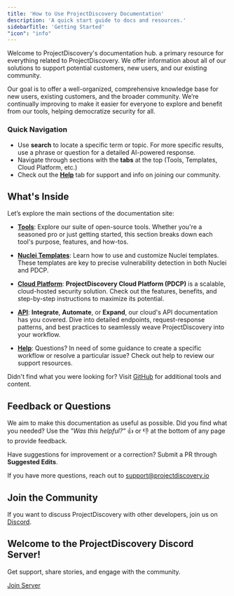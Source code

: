 ```yaml
---
title: 'How to Use ProjectDiscovery Documentation'
description: 'A quick start guide to docs and resources.'
sidebarTitle: 'Getting Started'
"icon": "info"
---
```


Welcome to ProjectDiscovery's documentation hub. a primary resource for everything related to ProjectDiscovery. We offer information about all of our solutions to support potential customers, new users, and our existing community.

<Note> Our goal is to offer a well-organized, comprehensive knowledge base for new users, existing customers, and the broader community. We’re continually improving to make it easier for everyone to explore and benefit from our tools, helping democratize security for all.</Note>

### Quick Navigation

- Use **search** to locate a specific term or topic. For more specific results, use a phrase or question for a detailed AI-powered response.
- Navigate through sections with the **tabs** at the top (Tools, Templates, Cloud Platform, etc.)
- Check out the **[Help](/help)** tab for support and info on joining our community.

## What's Inside

Let’s explore the main sections of the documentation site:

- [**Tools**](/tools): Explore our suite of open-source tools. Whether you're a seasoned pro or just getting started, this section breaks down each tool's purpose, features, and how-tos.

- [**Nuclei Templates**](/templates): Learn how to use and customize Nuclei templates. These templates are key to precise vulnerability detection in both Nuclei and PDCP.

- [**Cloud Platform**](/cloud): **ProjectDiscovery Cloud Platform (PDCP)** is a scalable, cloud-hosted security solution. Check out the features, benefits, and step-by-step instructions to maximize its potential.

- [**API**](/api-reference): **Integrate**, **Automate**, or **Expand**, our cloud's API documentation has you covered. Dive into detailed endpoints, request-response patterns, and best practices to seamlessly weave ProjectDiscovery into your workflow.

- [**Help**](/help): Questions? In need of some guidance to create a specific workflow or resolve a particular issue? Check out help to review our support resources.

<Tip> Didn't find what you were looking for? Visit [GitHub](https://github.com/projectdiscovery) for additional tools and content. </Tip>


## Feedback or Questions

We aim to make this documentation as useful as possible. Did you find what you needed? Use the *"Was this helpful?"* 👍 or 👎 at the bottom of any page to provide feedback.

Have suggestions for improvement or a correction? Submit a PR through **Suggested Edits**.

<Tip>If you have more questions, reach out to support@projectdiscovery.io</Tip>

## Join the Community

If you want to discuss ProjectDiscovery with other developers, join us on [Discord](https://discord.com/invite/projectdiscovery).

<div style={{ position: 'relative', backgroundImage: 'url("/images/background.png")', borderRadius: '10px', padding: '2rem', textAlign: 'center' }}>
    <div style={{ backgroundColor: 'rgba(0, 0, 0, 0.7)', borderRadius: '10px', padding: '1rem', display: 'inline-block' }}>
        <h2 style={{ color: 'white', margin: '0' }}>Welcome to the ProjectDiscovery Discord Server!</h2>
        <p style={{ color: 'white' }}>Get support, share stories, and engage with the community.</p>
        <a href="https://discord.com/invite/projectdiscovery" style={{ display: 'inline-block', backgroundColor: '#00D09C', color: '#000', padding: '1rem 2rem', borderRadius: '5px', textDecoration: 'none' }}>Join Server</a>
    </div>
</div>